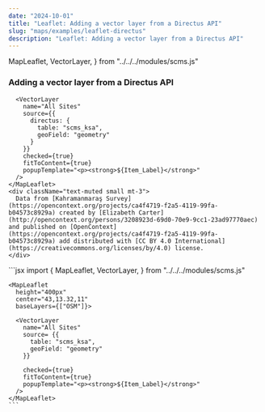 ```yaml
---
date: "2024-10-01"
title: "Leaflet: Adding a vector layer from a Directus API"
slug: "maps/examples/leaflet-directus"
description: "Leaflet: Adding a vector layer from a Directus API"
---
```


  MapLeaflet,
  VectorLayer,
} from "../../../modules/scms.js"


### Adding a vector layer from a Directus API

<div className="row mt-3 mb-5 border-top border-bottom py-3">
  <div className="col-6">
    <MapLeaflet
      height="400px"
      center="43,13.32,11"
      baseLayers={["OSM"]}>

      <VectorLayer
        name="All Sites"
        source={{
          directus: {
            table: "scms_ksa",
            geoField: "geometry"
          }
        }}
        checked={true}
        fitToContent={true}
        popupTemplate="<p><strong>${Item_Label}</strong>"
      />
    </MapLeaflet>
    <div className="text-muted small mt-3">
      Data from [Kahramanmaraş Survey](https://opencontext.org/projects/ca4f4719-f2a5-4119-99fa-b04573c8929a) created by [Elizabeth Carter](http://opencontext.org/persons/3208923d-69d0-70e9-9cc1-23ad97770aec) and published on [OpenContext](https://opencontext.org/projects/ca4f4719-f2a5-4119-99fa-b04573c8929a) add distributed with [CC BY 4.0 International](https://creativecommons.org/licenses/by/4.0) license.
    </div>

  </div>
  <div className="col-6">
    ```jsx
    import {
      MapLeaflet,
      VectorLayer,
    } from "../../../modules/scms.js"

    <MapLeaflet
      height="400px"
      center="43,13.32,11"
      baseLayers={["OSM"]}>

      <VectorLayer
        name="All Sites"
        source= {{
          table: "scms_ksa",
          geoField: "geometry"
        }}
        
        checked={true}
        fitToContent={true}
        popupTemplate="<p><strong>${Item_Label}</strong>"
      />
    </MapLeaflet>
    ```
  </div>
</div>